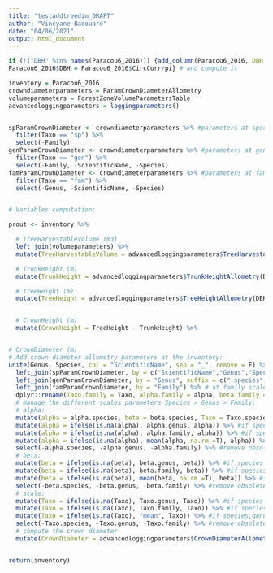 ```yaml
---
title: "testaddtreedim_DRAFT"
author: "Vincyane Badouard"
date: "04/06/2021"
output: html_document
---
```


```r
if (!("DBH" %in% names(Paracou6_2016))) {add_column(Paracou6_2016, DBH = NA) #if DBH doesn't exist create it
Paracou6_2016$DBH = Paracou6_2016$CircCorr/pi} # and compute it

inventory = Paracou6_2016
crowndiameterparameters = ParamCrownDiameterAllometry
volumeparameters = ForestZoneVolumeParametersTable
advancedloggingparameters = loggingparameters()


spParamCrownDiameter <- crowndiameterparameters %>% #parameters at species scale
  filter(Taxo == "sp") %>%
  select(-Family)
genParamCrownDiameter <- crowndiameterparameters %>% #parameters at genus scale
  filter(Taxo == "gen") %>%
  select(-Family, -ScientificName, -Species)
famParamCrownDiameter <- crowndiameterparameters %>% #parameters at family scale
  filter(Taxo == "fam") %>%
  select(-Genus, -ScientificName, -Species)


# Variables computation:

prout <- inventory %>%

  # TreeHarvestableVolume (m3)
  left_join(volumeparameters) %>%
  mutate(TreeHarvestableVolume = advancedloggingparameters$TreeHarvestableVolumeAllometry(aCoef, bCoef, DBH)) %>%

  # TrunkHeight (m)
  mutate(TrunkHeight = advancedloggingparameters$TrunkHeightAllometry(DBH, TreeHarvestableVolume)) %>%

  # TreeHeight (m)
  mutate(TreeHeight = advancedloggingparameters$TreeHeightAllometry(DBH)) %>%


  # CrownHeight (m)
  mutate(CrownHeight = TreeHeight - TrunkHeight) %>% 


# CrownDiameter (m)
# Add crown diameter allometry parameters at the inventory:
unite(Genus, Species, col = "ScientificName", sep = "_", remove = F) %>% # create ScientificName column in the inventory
  left_join(spParamCrownDiameter, by = c("ScientificName","Genus","Species")) %>% # at species scale
  left_join(genParamCrownDiameter, by = "Genus", suffix = c(".species", ".genus")) %>% # at genus scale
  left_join(famParamCrownDiameter, by = "Family") %>% # at family scale
  dplyr::rename(Taxo.family = Taxo, alpha.family = alpha, beta.family = beta) %>%
  # manage the different scales parameters Species > Genus > Family:
  # alpha:
  mutate(alpha = alpha.species, beta = beta.species, Taxo = Taxo.species) %>% # create the future & unique alpha,beta,taxo columns
  mutate(alpha = ifelse(is.na(alpha), alpha.genus, alpha)) %>% #if species parameters are absent, take genus parameters
  mutate(alpha = ifelse(is.na(alpha), alpha.family, alpha)) %>% #if species&genus parameters are absent, take family parameters
  mutate(alpha = ifelse(is.na(alpha), mean(alpha, na.rm =T), alpha)) %>% #if species,genus&family parameters are absent, take parameters mean
  select(-alpha.species, -alpha.genus, -alpha.family) %>% #remove obsolete columns
  # beta:
  mutate(beta = ifelse(is.na(beta), beta.genus, beta)) %>% #if species parameters are absent, take genus parameters
  mutate(beta = ifelse(is.na(beta), beta.family, beta)) %>% #if species&genus parameters are absent, take family parameters
  mutate(beta = ifelse(is.na(beta), mean(beta, na.rm =T), beta)) %>% #if species,genus&family parameters are absent, take parameters mean
  select(-beta.species, -beta.genus, -beta.family) %>% #remove obsolete columns
  # scale:
  mutate(Taxo = ifelse(is.na(Taxo), Taxo.genus, Taxo)) %>% #if species parameters are absent, take genus parameters
  mutate(Taxo = ifelse(is.na(Taxo), Taxo.family, Taxo)) %>% #if species&genus parameters are absent, take family parameters
  mutate(Taxo = ifelse(is.na(Taxo), "mean", Taxo)) %>% #if species,genus&family parameters are absent, take parameters mean
  select(-Taxo.species, -Taxo.genus, -Taxo.family) %>% #remove obsolete columns
  # compute the crown diameter
  mutate(CrownDiameter = advancedloggingparameters$CrownDiameterAllometry(DBH, TreeHeight, alpha, beta))


return(inventory)



```

